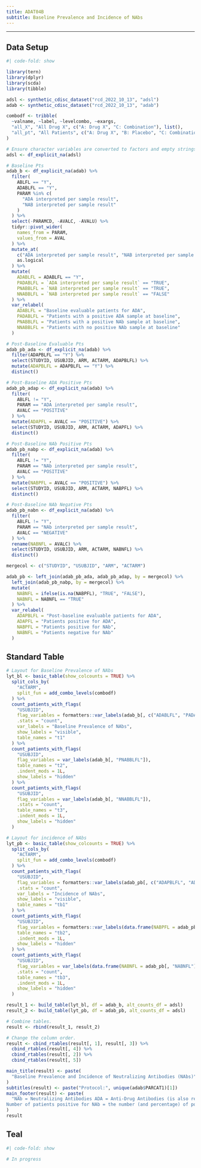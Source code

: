 ```yaml
---
title: ADAT04B
subtitle: Baseline Prevalence and Incidence of NAbs
---
```


------------------------------------------------------------------------

::: panel-tabset
## Data Setup

```r
#| code-fold: show

library(tern)
library(dplyr)
library(scda)
library(tibble)

adsl <- synthetic_cdisc_dataset("rcd_2022_10_13", "adsl")
adab <- synthetic_cdisc_dataset("rcd_2022_10_13", "adab")

combodf <- tribble(
  ~valname, ~label, ~levelcombo, ~exargs,
  "all_X", "All Drug X", c("A: Drug X", "C: Combination"), list(),
  "all_pt", "All Patients", c("A: Drug X", "B: Placebo", "C: Combination"), list()
)

# Ensure character variables are converted to factors and empty strings and NAs are explicit missing levels.
adsl <- df_explicit_na(adsl)

# Baseline Pts
adab_b <- df_explicit_na(adab) %>%
  filter(
    ABLFL == "Y",
    ADABLFL == "Y",
    PARAM %in% c(
      "ADA interpreted per sample result",
      "NAB interpreted per sample result"
    )
  ) %>%
  select(-PARAMCD, -AVALC, -AVALU) %>%
  tidyr::pivot_wider(
    names_from = PARAM,
    values_from = AVAL
  ) %>%
  mutate_at(
    c("ADA interpreted per sample result", "NAB interpreted per sample result"),
    as.logical
  ) %>%
  mutate(
    ADABLFL = ADABLFL == "Y",
    PADABLFL = `ADA interpreted per sample result` == "TRUE",
    PNABBLFL = `NAB interpreted per sample result` == "TRUE",
    NNABBLFL = `NAB interpreted per sample result` == "FALSE"
  ) %>%
  var_relabel(
    ADABLFL = "Baseline evaluable patients for ADA",
    PADABLFL = "Patients with a positive ADA sample at baseline",
    PNABBLFL = "Patients with a positive NAb sample at baseline",
    NNABBLFL = "Patients with no positive NAb sample at baseline"
  )

# Post-Baseline Evaluable Pts
adab_pb_ada <- df_explicit_na(adab) %>%
  filter(ADAPBLFL == "Y") %>%
  select(STUDYID, USUBJID, ARM, ACTARM, ADAPBLFL) %>%
  mutate(ADAPBLFL = ADAPBLFL == "Y") %>%
  distinct()

# Post-Baseline ADA Positive Pts
adab_pb_adap <- df_explicit_na(adab) %>%
  filter(
    ABLFL != "Y",
    PARAM == "ADA interpreted per sample result",
    AVALC == "POSITIVE"
  ) %>%
  mutate(ADAPFL = AVALC == "POSITIVE") %>%
  select(STUDYID, USUBJID, ARM, ACTARM, ADAPFL) %>%
  distinct()

# Post-Baseline NAb Positive Pts
adab_pb_nabp <- df_explicit_na(adab) %>%
  filter(
    ABLFL != "Y",
    PARAM == "NAb interpreted per sample result",
    AVALC == "POSITIVE"
  ) %>%
  mutate(NABPFL = AVALC == "POSITIVE") %>%
  select(STUDYID, USUBJID, ARM, ACTARM, NABPFL) %>%
  distinct()

# Post-Baseline NAb Negative Pts
adab_pb_nabn <- df_explicit_na(adab) %>%
  filter(
    ABLFL != "Y",
    PARAM == "NAb interpreted per sample result",
    AVALC == "NEGATIVE"
  ) %>%
  rename(NABNFL = AVALC) %>%
  select(STUDYID, USUBJID, ARM, ACTARM, NABNFL) %>%
  distinct()

mergecol <- c("STUDYID", "USUBJID", "ARM", "ACTARM")

adab_pb <- left_join(adab_pb_ada, adab_pb_adap, by = mergecol) %>%
  left_join(adab_pb_nabp, by = mergecol) %>%
  mutate(
    NABNFL = ifelse(is.na(NABPFL), "TRUE", "FALSE"),
    NABNFL = NABNFL == "TRUE"
  ) %>%
  var_relabel(
    ADAPBLFL = "Post-baseline evaluable patients for ADA",
    ADAPFL = "Patients positive for ADA",
    NABPFL = "Patients positive for NAb",
    NABNFL = "Patients negative for NAb"
  )
```

## Standard Table

```r
# Layout for Baseline Prevalence of NAbs
lyt_bl <- basic_table(show_colcounts = TRUE) %>%
  split_cols_by(
    "ACTARM",
    split_fun = add_combo_levels(combodf)
  ) %>%
  count_patients_with_flags(
    "USUBJID",
    flag_variables = formatters::var_labels(adab_b[, c("ADABLFL", "PADABLFL")]),
    .stats = "count",
    var_labels = "Baseline Prevalence of NAbs",
    show_labels = "visible",
    table_names = "t1"
  ) %>%
  count_patients_with_flags(
    "USUBJID",
    flag_variables = var_labels(adab_b[, "PNABBLFL"]),
    table_names = "t2",
    .indent_mods = 1L,
    show_labels = "hidden"
  ) %>%
  count_patients_with_flags(
    "USUBJID",
    flag_variables = var_labels(adab_b[, "NNABBLFL"]),
    .stats = "count",
    table_names = "t3",
    .indent_mods = 1L,
    show_labels = "hidden"
  )

# Layout for incidence of NAbs
lyt_pb <- basic_table(show_colcounts = TRUE) %>%
  split_cols_by(
    "ACTARM",
    split_fun = add_combo_levels(combodf)
  ) %>%
  count_patients_with_flags(
    "USUBJID",
    flag_variables = formatters::var_labels(adab_pb[, c("ADAPBLFL", "ADAPFL")]),
    .stats = "count",
    var_labels = "Incidence of NAbs",
    show_labels = "visible",
    table_names = "tb1"
  ) %>%
  count_patients_with_flags(
    "USUBJID",
    flag_variables = formatters::var_labels(data.frame(NABPFL = adab_pb[, "NABPFL"])),
    table_names = "tb2",
    .indent_mods = 1L,
    show_labels = "hidden"
  ) %>%
  count_patients_with_flags(
    "USUBJID",
    flag_variables = var_labels(data.frame(NABNFL = adab_pb[, "NABNFL"])),
    .stats = "count",
    table_names = "tb3",
    .indent_mods = 1L,
    show_labels = "hidden"
  )

result_1 <- build_table(lyt_bl, df = adab_b, alt_counts_df = adsl)
result_2 <- build_table(lyt_pb, df = adab_pb, alt_counts_df = adsl)

# Combine tables.
result <- rbind(result_1, result_2)

# Change the column order.
result <- cbind_rtables(result[, 1], result[, 3]) %>%
  cbind_rtables(result[, 4]) %>%
  cbind_rtables(result[, 2]) %>%
  cbind_rtables(result[, 5])

main_title(result) <- paste(
  "Baseline Prevalence and Incidence of Neutralizing Antibodies (NAbs)"
)
subtitles(result) <- paste("Protocol:", unique(adab$PARCAT1)[1])
main_footer(result) <- paste(
  "NAb = Neutralizing Antibodies ADA = Anti-Drug Antibodies (is also referred to as ATA, or Anti-Therapeutic Antibodies) Baseline evaluable patient for ADA = a patient with an ADA assay result from a baseline sample(s) Baseline evaluable patient for NAb = a patient with a NAb assay result from a baseline sample(s) Post-baseline evaluable patient for ADA = a patient with an ADA assay result from at least one post-baseline sample Post-baseline evaluable patient for NAb = a patient with a NAb assay result from at least one post-baseline sample Number of patients positive for ADA = the number of post-baseline evaluable patients for ADA determined to have Treatment Emergent ADA during the study period.
Number of patients positive for NAb = the number (and percentage) of post-baseline evaluable patients for ADA determined to have at least one positive post-baseline NAb result during the study period. Number of patients negative for NAb = number of post-baseline evaluable patients with all negative post-baseline NAb results."
)
result
```

## Teal

```r
#| code-fold: show

# In progress
```
:::
